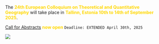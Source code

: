 The [**24th European Colloquium on Theoretical and Quantitative Geography**]{style="color: gold"} will take place in [**Tallinn, Estonia 10th to 14th of September 2025**]{style="color: gold"}.

[Call for Abstracts ](2025/2025_calls.html)  [**now open**]{style="color: gold"} 
`Deadline: EXTENDED April 30th, 2025`

![](2025/Tallinn2025.jpg)
